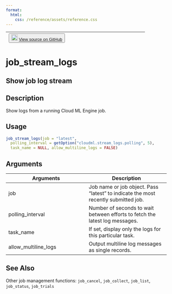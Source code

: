 ```yaml
---
format:
  html:
    css: /reference/assets/reference.css
---
```


| <button class="button"> ![](/reference/assets/GitHub-Mark-32px.png){width="20"} [View source on GitHub](NULL/blob/main/R/jobs.R#L310) </button> |
|:------------------------------:|:--------------------------------------:|

# job_stream_logs

## Show job log stream

## Description
Show logs from a running Cloud ML Engine job. 


## Usage
```r
job_stream_logs(job = "latest", 
  polling_interval = getOption("cloudml.stream_logs.polling", 5), 
  task_name = NULL, allow_multiline_logs = FALSE) 
```

## Arguments
|Arguments|Description|
|---|---|
| job | Job name or job object. Pass "latest" to indicate the most recently submitted job. |
| polling_interval | Number of seconds to wait between efforts to fetch the latest log messages. |
| task_name | If set, display only the logs for this particular task. |
| allow_multiline_logs | Output multiline log messages as single records. |






## See Also
Other job management functions: `job_cancel`,   `job_collect`, `job_list`,   `job_status`, `job_trials`

